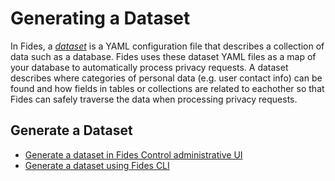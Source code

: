 
# Generating a Dataset

In Fides, a [_dataset_](/dev-docs/privacy-requests/datasets) is a YAML configuration file that describes a collection of data such as a database. Fides uses these dataset YAML files as a map of your database to automatically process privacy requests. A dataset describes where categories of personal data (e.g. user contact info) can be found and how fields in tables or collections are related to eachother so that Fides can safely traverse the data when processing privacy requests. 

## Generate a Dataset

* [Generate a dataset in Fides Control administrative UI](/dev-docs/datasets/generate-datasets/generate-datasets-ui)
* [Generate a dataset using Fides CLI](/dev-docs/datasets/generate-datasets/generate-datasets-cli)